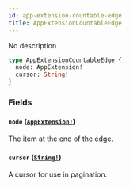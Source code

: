 ```yaml
---
id: app-extension-countable-edge
title: AppExtensionCountableEdge
---
```


No description

```graphql
type AppExtensionCountableEdge {
  node: AppExtension!
  cursor: String!
}
```

### Fields

#### `node` ([`AppExtension!`](/developer/api-reference/objects/app-extension.mdx))

The item at the end of the edge.

#### `cursor` ([`String!`](/developer/api-reference/scalars/string.mdx))

A cursor for use in pagination.

